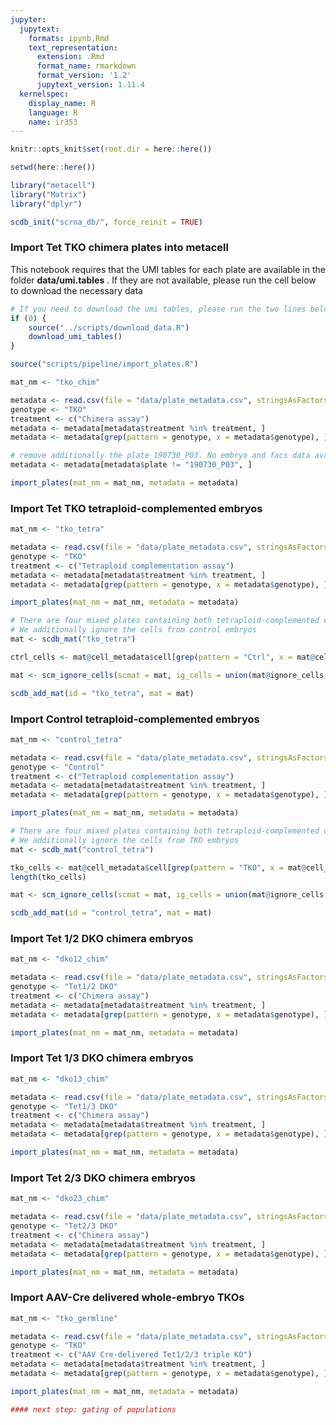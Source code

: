 ```yaml
---
jupyter:
  jupytext:
    formats: ipynb,Rmd
    text_representation:
      extension: .Rmd
      format_name: rmarkdown
      format_version: '1.2'
      jupytext_version: 1.11.4
  kernelspec:
    display_name: R
    language: R
    name: ir353
---
```


```r
knitr::opts_knit$set(root.dir = here::here())
```

```r
setwd(here::here())
```

```r
library("metacell")
library("Matrix")
library("dplyr")
```

```r
scdb_init("scrna_db/", force_reinit = TRUE)
```

### Import Tet TKO chimera plates into metacell
This notebook requires that the UMI tables for each plate are available in the folder **data/umi.tables** . If they are not available, please run the cell below to download the necessary data

```r
# If you need to download the umi tables, please run the two lines below
if (0) {
    source("../scripts/download_data.R")
    download_umi_tables()
}
```

```r
source("scripts/pipeline/import_plates.R")
```

```r
mat_nm <- "tko_chim"

metadata <- read.csv(file = "data/plate_metadata.csv", stringsAsFactors = F)
genotype <- "TKO"
treatment <- c("Chimera assay")
metadata <- metadata[metadata$treatment %in% treatment, ]
metadata <- metadata[grep(pattern = genotype, x = metadata$genotype), ]

# remove additionally the plate 190730_P03. No embryo and facs data available. Only relevant for TKO Chimera
metadata <- metadata[metadata$plate != "190730_P03", ]

import_plates(mat_nm = mat_nm, metadata = metadata)
```

### Import Tet TKO tetraploid-complemented embryos

```r
mat_nm <- "tko_tetra"

metadata <- read.csv(file = "data/plate_metadata.csv", stringsAsFactors = F)
genotype <- "TKO"
treatment <- c("Tetraploid complementation assay")
metadata <- metadata[metadata$treatment %in% treatment, ]
metadata <- metadata[grep(pattern = genotype, x = metadata$genotype), ]

import_plates(mat_nm = mat_nm, metadata = metadata)
```

```r
# There are four mixed plates containing both tetraploid-complemented control and Tet TKO embryos
# We additionally ignore the cells from control embryos
mat <- scdb_mat("tko_tetra")

ctrl_cells <- mat@cell_metadata$cell[grep(pattern = "Ctrl", x = mat@cell_metadata$embryo)]

mat <- scm_ignore_cells(scmat = mat, ig_cells = union(mat@ignore_cells, ctrl_cells))

scdb_add_mat(id = "tko_tetra", mat = mat)
```

### Import Control tetraploid-complemented embryos

```r
mat_nm <- "control_tetra"

metadata <- read.csv(file = "data/plate_metadata.csv", stringsAsFactors = F)
genotype <- "Control"
treatment <- c("Tetraploid complementation assay")
metadata <- metadata[metadata$treatment %in% treatment, ]
metadata <- metadata[grep(pattern = genotype, x = metadata$genotype), ]

import_plates(mat_nm = mat_nm, metadata = metadata)
```

```r
# There are four mixed plates containing both tetraploid-complemented control and Tet TKO embryos
# We additionally ignore the cells from TKO embryos
mat <- scdb_mat("control_tetra")

tko_cells <- mat@cell_metadata$cell[grep(pattern = "TKO", x = mat@cell_metadata$embryo)]
length(tko_cells)

mat <- scm_ignore_cells(scmat = mat, ig_cells = union(mat@ignore_cells, tko_cells))

scdb_add_mat(id = "control_tetra", mat = mat)
```

### Import Tet 1/2 DKO chimera embryos

```r
mat_nm <- "dko12_chim"

metadata <- read.csv(file = "data/plate_metadata.csv", stringsAsFactors = F)
genotype <- "Tet1/2 DKO"
treatment <- c("Chimera assay")
metadata <- metadata[metadata$treatment %in% treatment, ]
metadata <- metadata[grep(pattern = genotype, x = metadata$genotype), ]

import_plates(mat_nm = mat_nm, metadata = metadata)
```

### Import Tet 1/3 DKO chimera embryos

```r
mat_nm <- "dko13_chim"

metadata <- read.csv(file = "data/plate_metadata.csv", stringsAsFactors = F)
genotype <- "Tet1/3 DKO"
treatment <- c("Chimera assay")
metadata <- metadata[metadata$treatment %in% treatment, ]
metadata <- metadata[grep(pattern = genotype, x = metadata$genotype), ]

import_plates(mat_nm = mat_nm, metadata = metadata)
```

### Import Tet 2/3 DKO chimera embryos

```r
mat_nm <- "dko23_chim"

metadata <- read.csv(file = "data/plate_metadata.csv", stringsAsFactors = F)
genotype <- "Tet2/3 DKO"
treatment <- c("Chimera assay")
metadata <- metadata[metadata$treatment %in% treatment, ]
metadata <- metadata[grep(pattern = genotype, x = metadata$genotype), ]

import_plates(mat_nm = mat_nm, metadata = metadata)
```

### Import AAV-Cre delivered whole-embryo TKOs

```r
mat_nm <- "tko_germline"

metadata <- read.csv(file = "data/plate_metadata.csv", stringsAsFactors = F)
genotype <- "TKO"
treatment <- c("AAV Cre-delivered Tet1/2/3 triple KO")
metadata <- metadata[metadata$treatment %in% treatment, ]
metadata <- metadata[grep(pattern = genotype, x = metadata$genotype), ]

import_plates(mat_nm = mat_nm, metadata = metadata)
```

```r
#### next step: gating of populations
```

```r

```
